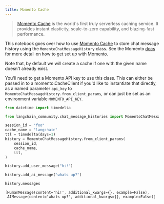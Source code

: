 ```yaml
---
title: Momento Cache
---
```


>[Momento Cache](https://docs.momentohq.com/) is the world's first truly serverless caching service. It provides instant elasticity, scale-to-zero
> capability, and blazing-fast performance.

This notebook goes over how to use [Momento Cache](https://www.gomomento.com/services/cache) to store chat message history using the `MomentoChatMessageHistory` class. See the Momento [docs](https://docs.momentohq.com/getting-started) for more detail on how to get set up with Momento.

Note that, by default we will create a cache if one with the given name doesn't already exist.

You'll need to get a Momento API key to use this class. This can either be passed in to a momento.CacheClient if you'd like to instantiate that directly, as a named parameter `api_key` to `MomentoChatMessageHistory.from_client_params`, or can just be set as an environment variable `MOMENTO_API_KEY`.

```python
from datetime import timedelta

from langchain_community.chat_message_histories import MomentoChatMessageHistory

session_id = "foo"
cache_name = "langchain"
ttl = timedelta(days=1)
history = MomentoChatMessageHistory.from_client_params(
    session_id,
    cache_name,
    ttl,
)

history.add_user_message("hi!")

history.add_ai_message("whats up?")
```

```python
history.messages
```

```output
[HumanMessage(content='hi!', additional_kwargs={}, example=False),
 AIMessage(content='whats up?', additional_kwargs={}, example=False)]
```

